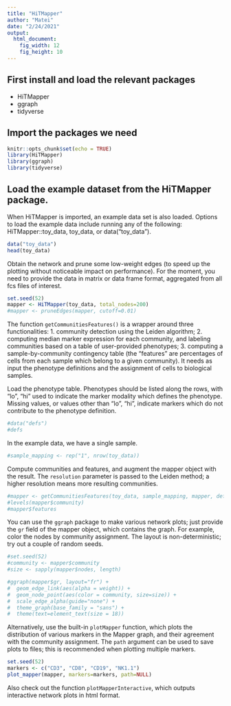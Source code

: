---
title: "HiTMapper"
author: "Matei"
date: "2/24/2021"
output: 
  html_document:
    fig_width: 12
    fig_height: 10
---

## First install and load the relevant packages

* HiTMapper
* ggraph
* tidyverse

## Import the packages we need

```{r setup, include=FALSE}
knitr::opts_chunk$set(echo = TRUE)
library(HiTMapper)
library(ggraph)
library(tidyverse)
```

## Load the example dataset from the HiTMapper package.
When HiTMapper is imported, an example data set is also loaded. Options to load the example data include running any of the following: HiTMapper::toy_data, toy_data, or data("toy_data").

```{r toy_data}
data("toy_data")
head(toy_data)
```


Obtain the network and prune some low-weight edges (to speed up the plotting 
without noticeable impact on performance). For the moment, you need to provide
the data in matrix or data frame format, aggregated from all fcs files of interest.

```{r mapper}
set.seed(52)
mapper <- HiTMapper(toy_data, total_nodes=200)
#mapper <- pruneEdges(mapper, cutoff=0.01)
```

The function `getCommunitiesFeatures()` is a wrapper around three functionalities:
1. community detection using the Leiden algorithm;
2. computing median marker expression for each community, and labeling communities based on a table of user-provided phenotypes;
3. computing a sample-by-community contingency table (the "features" are percentages of cells from each sample which belong to a given community).
It needs as input the phenotype definitions and the assignment of cells to biological samples.

Load the phenotype table. Phenotypes should be listed along the rows, with "lo", "hi" used to indicate
the marker modality which defines the phenotype. Missing values, or values other than "lo", "hi", indicate
markers which do not contribute to the phenotype definition.
```{r defs}
#data("defs")
#defs
```

In the example data, we have a single sample.
```{r samples}
#sample_mapping <- rep("1", nrow(toy_data))
```

Compute communities and features, and augment the mapper object with the result. 
The `resolution` parameter is passed to the Leiden method;
a higher resolution means more resulting communities.
```{r communities_features}
#mapper <- getCommunitiesFeatures(toy_data, sample_mapping, mapper, defs, resolution=2)
#levels(mapper$community)
#mapper$features
```

You can use the `ggraph` package to make various network plots;
just provide the `gr` field of the mapper object, which contains
the graph. For example, color the nodes by community assignment.
The layout is non-deterministic; try out a couple of random seeds.

```{r communities}
#set.seed(52)
#community <- mapper$community
#size <- sapply(mapper$nodes, length)

#ggraph(mapper$gr, layout="fr") +
#  geom_edge_link(aes(alpha = weight)) +
#  geom_node_point(aes(color = community, size=size)) +
#  scale_edge_alpha(guide="none") +
#  theme_graph(base_family = "sans") +
#  theme(text=element_text(size = 18))
```

Alternatively, use the built-in `plotMapper` function, which
plots the distribution of various markers in the Mapper graph, 
and their agreement with the community assignment. The `path`
argument can be used to save plots to files; this is recommended
when plotting multiple markers.

```{r distribution}
set.seed(52)
markers <- c("CD3", "CD8", "CD19", "NK1.1")
plot_mapper(mapper, markers=markers, path=NULL)
```

Also check out the function `plotMapperInteractive`, which outputs
interactive network plots in html format.




